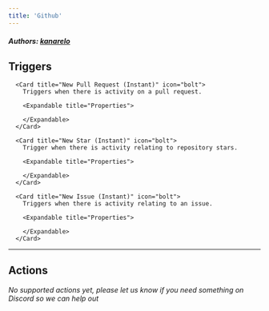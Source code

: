 ```yaml
---
title: 'Github'
---
```


##### Authors: [kanarelo](https://github.com/kanarelo)


## Triggers


      <Card title="New Pull Request (Instant)" icon="bolt">
        Triggers when there is activity on a pull request.

        <Expandable title="Properties">
          
<ResponseField name="Repository" required type="Dropdown">

</ResponseField>
              
        </Expandable>
      </Card>
  
      <Card title="New Star (Instant)" icon="bolt">
        Trigger when there is activity relating to repository stars.

        <Expandable title="Properties">
          
<ResponseField name="Repository" required type="Dropdown">

</ResponseField>
              
        </Expandable>
      </Card>
  
      <Card title="New Issue (Instant)" icon="bolt">
        Triggers when there is activity relating to an issue.

        <Expandable title="Properties">
          
<ResponseField name="Repository" required type="Dropdown">

</ResponseField>
              
        </Expandable>
      </Card>
  

---

## Actions

*No supported actions yet, please let us know if you need something on Discord so we can help out* 

